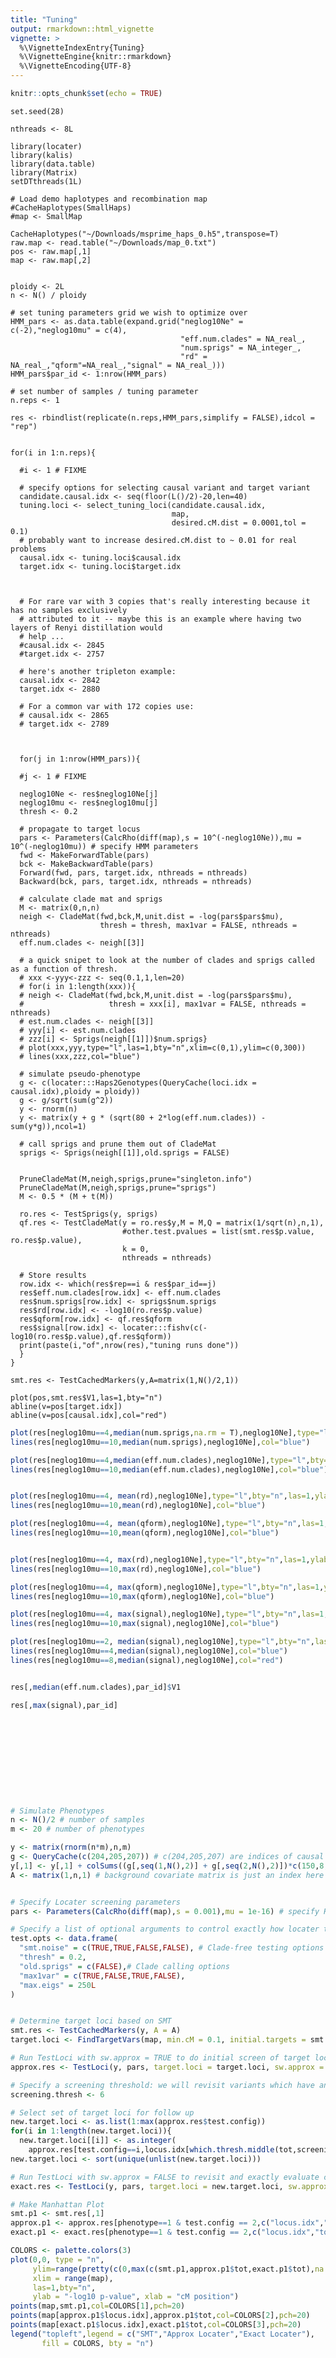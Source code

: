 ```yaml
---
title: "Tuning"
output: rmarkdown::html_vignette
vignette: >
  %\VignetteIndexEntry{Tuning}
  %\VignetteEngine{knitr::rmarkdown}
  %\VignetteEncoding{UTF-8}
---
```


```r
knitr::opts_chunk$set(echo = TRUE)
```


```setup
set.seed(28)

nthreads <- 8L

library(locater)
library(kalis)
library(data.table)
library(Matrix)
setDTthreads(1L)

# Load demo haplotypes and recombination map
#CacheHaplotypes(SmallHaps)
#map <- SmallMap

CacheHaplotypes("~/Downloads/msprime_haps_0.h5",transpose=T)
raw.map <- read.table("~/Downloads/map_0.txt")
pos <- raw.map[,1]
map <- raw.map[,2]


ploidy <- 2L
n <- N() / ploidy

# set tuning parameters grid we wish to optimize over
HMM_pars <- as.data.table(expand.grid("neglog10Ne" = c(-2),"neglog10mu" = c(4),
                                      "eff.num.clades" = NA_real_,
                                      "num.sprigs" = NA_integer_,
                                      "rd" = NA_real_,"qform"=NA_real_,"signal" = NA_real_)))
HMM_pars$par_id <- 1:nrow(HMM_pars)

# set number of samples / tuning parameter
n.reps <- 1

res <- rbindlist(replicate(n.reps,HMM_pars,simplify = FALSE),idcol = "rep")


for(i in 1:n.reps){
  
  #i <- 1 # FIXME
  
  # specify options for selecting causal variant and target variant
  candidate.causal.idx <- seq(floor(L()/2)-20,len=40)
  tuning.loci <- select_tuning_loci(candidate.causal.idx,
                                    map, 
                                    desired.cM.dist = 0.0001,tol = 0.1) 
  # probably want to increase desired.cM.dist to ~ 0.01 for real problems
  causal.idx <- tuning.loci$causal.idx
  target.idx <- tuning.loci$target.idx
  
  
  
  # For rare var with 3 copies that's really interesting because it has no samples exclusively 
  # attributed to it -- maybe this is an example where having two layers of Renyi distillation would
  # help ... 
  #causal.idx <- 2845
  #target.idx <- 2757
  
  # here's another tripleton example:
  causal.idx <- 2842
  target.idx <- 2880
  
  # For a common var with 172 copies use:
  # causal.idx <- 2865
  # target.idx <- 2789
  
  
  
  for(j in 1:nrow(HMM_pars)){
  
  #j <- 1 # FIXME
      
  neglog10Ne <- res$neglog10Ne[j]
  neglog10mu <- res$neglog10mu[j]
  thresh <- 0.2
  
  # propagate to target locus
  pars <- Parameters(CalcRho(diff(map),s = 10^(-neglog10Ne)),mu = 10^(-neglog10mu)) # specify HMM parameters
  fwd <- MakeForwardTable(pars)
  bck <- MakeBackwardTable(pars)
  Forward(fwd, pars, target.idx, nthreads = nthreads)
  Backward(bck, pars, target.idx, nthreads = nthreads)
  
  # calculate clade mat and sprigs
  M <- matrix(0,n,n)
  neigh <- CladeMat(fwd,bck,M,unit.dist = -log(pars$pars$mu),
                    thresh = thresh, max1var = FALSE, nthreads = nthreads)
  eff.num.clades <- neigh[[3]]
  
  # a quick snipet to look at the number of clades and sprigs called as a function of thresh.
  # xxx <-yyy<-zzz <- seq(0.1,1,len=20)
  # for(i in 1:length(xxx)){
  # neigh <- CladeMat(fwd,bck,M,unit.dist = -log(pars$pars$mu),
  #                   thresh = xxx[i], max1var = FALSE, nthreads = nthreads)
  # est.num.clades <- neigh[[3]]
  # yyy[i] <- est.num.clades
  # zzz[i] <- Sprigs(neigh[[1]])$num.sprigs}
  # plot(xxx,yyy,type="l",las=1,bty="n",xlim=c(0,1),ylim=c(0,300))
  # lines(xxx,zzz,col="blue")
  
  # simulate pseudo-phenotype
  g <- c(locater:::Haps2Genotypes(QueryCache(loci.idx = causal.idx),ploidy = ploidy))
  g <- g/sqrt(sum(g^2))
  y <- rnorm(n)
  y <- matrix(y + g * (sqrt(80 + 2*log(eff.num.clades)) - sum(y*g)),ncol=1)
  
  # call sprigs and prune them out of CladeMat
  sprigs <- Sprigs(neigh[[1]],old.sprigs = FALSE)
  
  
  PruneCladeMat(M,neigh,sprigs,prune="singleton.info")
  PruneCladeMat(M,neigh,sprigs,prune="sprigs")
  M <- 0.5 * (M + t(M))
  
  ro.res <- TestSprigs(y, sprigs)
  qf.res <- TestCladeMat(y = ro.res$y,M = M,Q = matrix(1/sqrt(n),n,1),
                         #other.test.pvalues = list(smt.res$p.value, ro.res$p.value),
                         k = 0, 
                         nthreads = nthreads)
  
  # Store results
  row.idx <- which(res$rep==i & res$par_id==j)
  res$eff.num.clades[row.idx] <- eff.num.clades
  res$num.sprigs[row.idx] <- sprigs$num.sprigs
  res$rd[row.idx] <- -log10(ro.res$p.value)
  res$qform[row.idx] <- qf.res$qform
  res$signal[row.idx] <- locater:::fishv(c(-log10(ro.res$p.value),qf.res$qform))
  print(paste(i,"of",nrow(res),"tuning runs done"))
  }
}

smt.res <- TestCachedMarkers(y,A=matrix(1,N()/2,1))

plot(pos,smt.res$V1,las=1,bty="n")
abline(v=pos[target.idx])
abline(v=pos[causal.idx],col="red")
```


```r

plot(res[neglog10mu==4,median(num.sprigs,na.rm = T),neglog10Ne],type="l",bty="n",las=1,ylab="Median # Sprigs",ylim=c(0,1000))
lines(res[neglog10mu==10,median(num.sprigs),neglog10Ne],col="blue")

plot(res[neglog10mu==4,median(eff.num.clades),neglog10Ne],type="l",bty="n",las=1,ylab="Median Eff # Clades",ylim=c(0,10000))
lines(res[neglog10mu==10,median(eff.num.clades),neglog10Ne],col="blue")


plot(res[neglog10mu==4, mean(rd),neglog10Ne],type="l",bty="n",las=1,ylab="Mean Signal",ylim=c(0,8))
lines(res[neglog10mu==10,mean(rd),neglog10Ne],col="blue")

plot(res[neglog10mu==4, mean(qform),neglog10Ne],type="l",bty="n",las=1,ylab="Mean Signal",ylim=c(0,8))
lines(res[neglog10mu==10,mean(qform),neglog10Ne],col="blue")


plot(res[neglog10mu==4, max(rd),neglog10Ne],type="l",bty="n",las=1,ylab="Mean Signal",ylim=c(0,8))
lines(res[neglog10mu==10,max(rd),neglog10Ne],col="blue")

plot(res[neglog10mu==4, max(qform),neglog10Ne],type="l",bty="n",las=1,ylab="Mean Signal",ylim=c(0,8))
lines(res[neglog10mu==10,max(qform),neglog10Ne],col="blue")

plot(res[neglog10mu==4, max(signal),neglog10Ne],type="l",bty="n",las=1,ylab="Median Signal",ylim=c(0,10))
lines(res[neglog10mu==10,max(signal),neglog10Ne],col="blue")

plot(res[neglog10mu==2, median(signal),neglog10Ne],type="l",bty="n",las=1,ylab="Median Signal",ylim=c(0,10))
lines(res[neglog10mu==4,median(signal),neglog10Ne],col="blue")
lines(res[neglog10mu==8,median(signal),neglog10Ne],col="red")


res[,median(eff.num.clades),par_id]$V1

res[,max(signal),par_id]











# Simulate Phenotypes
n <- N()/2 # number of samples
m <- 20 # number of phenotypes

y <- matrix(rnorm(n*m),n,m)
g <- QueryCache(c(204,205,207)) # c(204,205,207) are indices of causal loci
y[,1] <- y[,1] + colSums((g[,seq(1,N(),2)] + g[,seq(2,N(),2)])*c(150,8,20)/rowSums(g))
A <- matrix(1,n,1) # background covariate matrix is just an index here


# Specify Locater screening parameters 
pars <- Parameters(CalcRho(diff(map),s = 0.001),mu = 1e-16) # specify HMM parameters

# Specify a list of optional arguments to control exactly how locater tests each position. If more than one combination of testing parameters is desired, a data.frame with multiple rows can be given and locater will efficiently evaluate all testing options.
test.opts <- data.frame(
  "smt.noise" = c(TRUE,TRUE,FALSE,FALSE), # Clade-free testing options (eg: SMT, might be more complex)
  "thresh" = 0.2, 
  "old.sprigs" = c(FALSE),# Clade calling options
  "max1var" = c(TRUE,FALSE,TRUE,FALSE),
  "max.eigs" = 250L
)


# Determine target loci based on SMT
smt.res <- TestCachedMarkers(y, A = A)
target.loci <- FindTargetVars(map, min.cM = 0.1, initial.targets = smt.res, smt.thresh = 3)

# Run TestLoci with sw.approx = TRUE to do initial screen of target loci
approx.res <- TestLoci(y, pars, target.loci = target.loci, sw.approx = TRUE, test.opts = test.opts,verbose = TRUE)

# Specify a screening threshold: we will revisit variants which have an approximate -log10 p-value greater than screening.thresh
screening.thresh <- 6

# Select set of target loci for follow up
new.target.loci <- as.list(1:max(approx.res$test.config))
for(i in 1:length(new.target.loci)){
  new.target.loci[[i]] <- as.integer(
    approx.res[test.config==i,locus.idx[which.thresh.middle(tot,screening.thresh)],phenotype]$V1)}
new.target.loci <- sort(unique(unlist(new.target.loci)))

# Run TestLoci with sw.approx = FALSE to revisit and exactly evaluate candidate loci
exact.res <- TestLoci(y, pars, target.loci = new.target.loci, sw.approx = FALSE, test.opts = test.opts, verbose = TRUE)

# Make Manhattan Plot
smt.p1 <- smt.res[,1]
approx.p1 <- approx.res[phenotype==1 & test.config == 2,c("locus.idx","tot")]
exact.p1 <- exact.res[phenotype==1 & test.config == 2,c("locus.idx","tot")]

COLORS <- palette.colors(3)
plot(0,0, type = "n", 
     ylim=range(pretty(c(0,max(c(smt.p1,approx.p1$tot,exact.p1$tot),na.rm=T)))),
     xlim = range(map),
     las=1,bty="n",
     ylab = "-log10 p-value", xlab = "cM position")
points(map,smt.p1,col=COLORS[1],pch=20)
points(map[approx.p1$locus.idx],approx.p1$tot,col=COLORS[2],pch=20)
points(map[exact.p1$locus.idx],exact.p1$tot,col=COLORS[3],pch=20)
legend("topleft",legend = c("SMT","Approx Locater","Exact Locater"),
       fill = COLORS, bty = "n")


```
